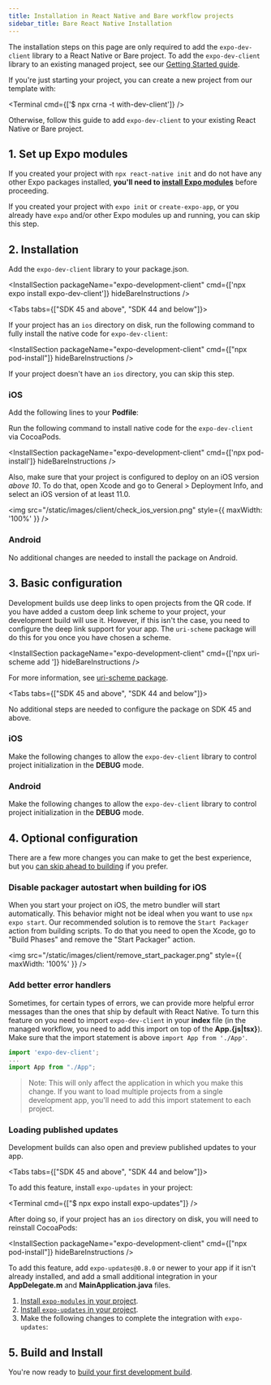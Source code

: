 ```yaml
---
title: Installation in React Native and Bare workflow projects
sidebar_title: Bare React Native Installation
---
```



The installation steps on this page are only required to add the `expo-dev-client` library to a React Native or Bare project. To add the `expo-dev-client` library to an existing managed project, see our [Getting Started guide](getting-started.mdx).

If you're just starting your project, you can create a new project from our template with:

<Terminal cmd={['$ npx crna -t with-dev-client']} />

Otherwise, follow this guide to add `expo-dev-client` to your existing React Native or Bare project.

## 1. Set up Expo modules

If you created your project with `npx react-native init` and do not have any other Expo packages installed, **you'll need to [install Expo modules](../bare/installing-expo-modules)** before proceeding.

If you created your project with `expo init` or `create-expo-app`, or you already have `expo` and/or other Expo modules up and running, you can skip this step.

## 2. Installation

Add the `expo-dev-client` library to your package.json.

<InstallSection
  packageName="expo-development-client"
  cmd={['npx expo install expo-dev-client']}
  hideBareInstructions
/>

<Tabs tabs={["SDK 45 and above", "SDK 44 and below"]}>

<Tab >

If your project has an `ios` directory on disk, run the following command to fully install the native code for `expo-dev-client`:

<InstallSection packageName="expo-development-client" cmd={["npx pod-install"]} hideBareInstructions />

If your project doesn't have an `ios` directory, you can skip this step.

</Tab >

<Tab >

### iOS

Add the following lines to your **Podfile**:

<DiffBlock source="/static/diffs/client/podfile.diff" />

Run the following command to install native code for the `expo-dev-client` via CocoaPods.

<InstallSection
  packageName="expo-development-client"
  cmd={['npx pod-install']}
  hideBareInstructions
/>

Also, make sure that your project is configured to deploy on an iOS version _above 10_.
To do that, open Xcode and go to General > Deployment Info, and select an iOS version of at least 11.0.

<img src="/static/images/client/check_ios_version.png" style={{ maxWidth: '100%' }} />

### Android

No additional changes are needed to install the package on Android.

</Tab >

</Tabs >

## 3. Basic configuration

Development builds use deep links to open projects from the QR code. If you have added a custom deep link scheme to your project, your development build will use it. However, if this isn't the case, you need to configure the deep link support for your app. The `uri-scheme` package will do this for you once you have chosen a scheme.

<InstallSection
  packageName="expo-development-client"
  cmd={['npx uri-scheme add <your scheme>']}
  hideBareInstructions
/>

For more information, see [uri-scheme package](https://www.npmjs.com/package/uri-scheme).

<Tabs tabs={["SDK 45 and above", "SDK 44 and below"]}>

<Tab >

No additional steps are needed to configure the package on SDK 45 and above.

</Tab >

<Tab >

### iOS

Make the following changes to allow the `expo-dev-client` library to control project initialization in the **DEBUG** mode.

<DiffBlock source="/static/diffs/client/app-delegate-expo-modules.diff" />

### Android

Make the following changes to allow the `expo-dev-client` library to control project initialization in the **DEBUG** mode.

<DiffBlock source="/static/diffs/client/main-activity-and-application-expo-modules.diff" />

</Tab>

</Tabs>

## 4. Optional configuration

There are a few more changes you can make to get the best experience, but you [can skip ahead to building](/development/getting-started/#building-and-installing-your-first-development-build) if you prefer.

### Disable packager autostart when building for iOS

When you start your project on iOS, the metro bundler will start automatically. This behavior might not be ideal when you want to use `npx expo start`. Our recommended solution is to remove the `Start Packager` action from building scripts. To do that you need to open the Xcode, go to "Build Phases" and remove the "Start Packager" action.

<img src="/static/images/client/remove_start_packager.png" style={{ maxWidth: '100%' }} />

### Add better error handlers

Sometimes, for certain types of errors, we can provide more helpful error messages than the ones that ship by default with React Native. To turn this feature on you need to import `expo-dev-client` in your **index** file (in the managed workflow, you need to add this import on top of the **App.&lbrace;js|tsx&rbrace;**). Make sure that the import statement is above `import App from './App'`.

```js
import 'expo-dev-client';
...
import App from "./App";
```

> Note: This will only affect the application in which you make this change. If you want to load multiple projects from a single development app, you'll need to add this import statement to each project.

### Loading published updates

Development builds can also open and preview published updates to your app.

<Tabs tabs={["SDK 45 and above", "SDK 44 and below"]}>

<Tab>

To add this feature, install `expo-updates` in your project:

<Terminal cmd={["$ npx expo install expo-updates"]} />

After doing so, if your project has an `ios` directory on disk, you will need to reinstall CocoaPods:

<InstallSection packageName="expo-development-client" cmd={["npx pod-install"]} hideBareInstructions />

</Tab>

<Tab>

To add this feature, add `expo-updates@0.8.0` or newer to your app if it isn't already installed, and add a small additional integration in your **AppDelegate.m** and **MainApplication.java** files.

1. [Install `expo-modules` in your project](../bare/installing-expo-modules.mdx).
2. [Install `expo-updates` in your project](../bare/installing-updates.mdx).
3. Make the following changes to complete the integration with `expo-updates`:

<DiffBlock source="/static/diffs/client/app-delegate-updates.diff" />

<DiffBlock source="/static/diffs/client/main-application-updates.diff" />

</Tab>

</Tabs>

## 5. Build and Install

You're now ready to [build your first development build](/development/getting-started.mdx#creating-and-installing-your-first-development-build).
